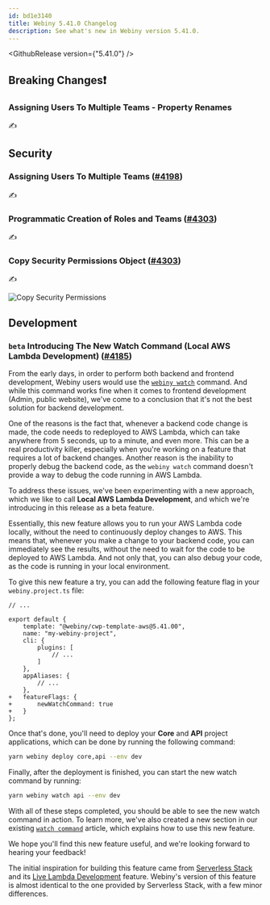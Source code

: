 ```yaml
---
id: bd1e3140
title: Webiny 5.41.0 Changelog
description: See what's new in Webiny version 5.41.0.
---
```



<GithubRelease version={"5.41.0"} />

## Breaking Changes❗

### Assigning Users To Multiple Teams - Property Renames

✍️

## Security

### Assigning Users To Multiple Teams ([#4198](https://github.com/webiny/webiny-js/pull/3976))

✍️

### Programmatic Creation of Roles and Teams ([#4303](https://github.com/webiny/webiny-js/pull/4303))

✍️

### Copy Security Permissions Object ([#4303](https://github.com/webiny/webiny-js/pull/4303))

✍️

<Image src={copySecurityPermissions} alt="Copy Security Permissions" />

## Development

### `beta` Introducing The New Watch Command (Local AWS Lambda Development) ([#4185](https://github.com/webiny/webiny-js/pull/4185))

From the early days, in order to perform both backend and frontend development, Webiny users would use the [`webiny watch`](/docs/core-development-concepts/basics/watch-command) command. And while this command works fine when it comes to frontend development (Admin, public website), we've come to a conclusion that it's not the best solution for backend development. 

One of the reasons is the fact that, whenever a backend code change is made, the code needs to redeployed to AWS Lambda, which can take anywhere from 5 seconds, up to a minute, and even more. This can be a real productivity killer, especially when you're working on a feature that requires a lot of backend changes. Another reason is the inability to properly debug the backend code, as the `webiny watch` command doesn't provide a way to debug the code running in AWS Lambda.

To address these issues, we've been experimenting with a new approach, which we like to call **Local AWS Lambda Development**, and which we're introducing in this release as a beta feature. 

Essentially, this new feature allows you to run your AWS Lambda code locally, without the need to continuously deploy changes to AWS. This means that, whenever you make a change to your backend code, you can immediately see the results, without the need to wait for the code to be deployed to AWS Lambda. And not only that, you can also debug your code, as the code is running in your local environment.

To give this new feature a try, you can add the following feature flag in your `webiny.project.ts` file:

```diff-ts webiny.project.ts
// ... 

export default {
    template: "@webiny/cwp-template-aws@5.41.00",
    name: "my-webiny-project",
    cli: {
        plugins: [
            // ...
        ]
    },
    appAliases: {
        // ...
    },
+   featureFlags: {
+       newWatchCommand: true
+   }
};
```

Once that's done, you'll need to deploy your **Core** and **API** project applications, which can be done by running the following command:

```bash
yarn webiny deploy core,api --env dev
```

Finally, after the deployment is finished, you can start the new watch command by running:

```bash
yarn webiny watch api --env dev
```

With all of these steps completed, you should be able to see the new watch command in action. To learn more, we've also created a new section in our existing [`watch command`](/docs/core-development-concepts/basics/watch-command) article, which explains how to use this new feature.

We hope you'll find this new feature useful, and we're looking forward to hearing your feedback!

<Alert type="info" title="Nice to know">

  The initial inspiration for building this feature came from [Serverless Stack](https://github.com/sst/sst) and its [Live Lambda Development](https://docs.sst.dev/live-lambda-development) feature. Webiny's version of this feature is almost identical to the one provided by Serverless Stack, with a few minor differences.

</Alert>

 
